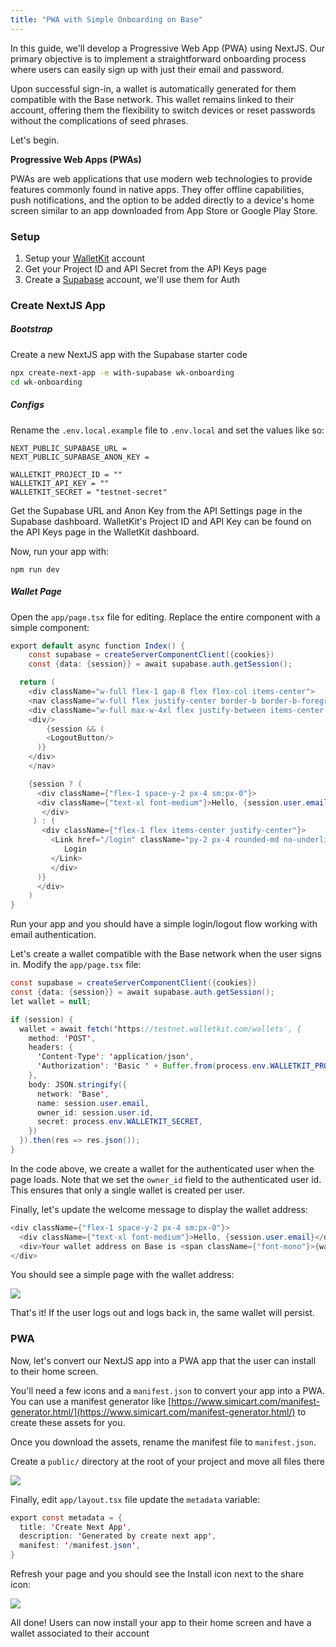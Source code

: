```yaml
---
title: "PWA with Simple Onboarding on Base"
---
```


In this guide, we'll develop a Progressive Web App (PWA) using NextJS. Our primary objective is to implement a straightforward onboarding process where users can easily sign up with just their email and password.

Upon successful sign-in, a wallet is automatically generated for them compatible with the Base network. This wallet remains linked to their account, offering them the flexibility to switch devices or reset passwords without the complications of seed phrases.

Let's begin.

<Note>

  **Progressive Web Apps (PWAs)**

  PWAs are web applications that use modern web technologies to provide features commonly found in native apps. They offer offline capabilities, push notifications, and the option to be added directly to a device's home screen similar to an app downloaded from App Store or Google Play Store.
</Note>

### Setup

1. Setup your [WalletKit](https://walletkit.com/) account
2. Get your Project ID and API Secret from the API Keys page
3. Create a [Supabase](https://supabase.com/) account, we'll use them for Auth

### Create NextJS App

##### Bootstrap

Create a new NextJS app with the Supabase starter code

```bash shell
npx create-next-app -e with-supabase wk-onboarding
cd wk-onboarding
```

##### Configs

Rename the `.env.local.example` file to `.env.local` and set the values like so:

```
NEXT_PUBLIC_SUPABASE_URL =
NEXT_PUBLIC_SUPABASE_ANON_KEY =

WALLETKIT_PROJECT_ID = ""
WALLETKIT_API_KEY = ""
WALLETKIT_SECRET = "testnet-secret"
```

Get the Supabase URL and Anon Key from the API Settings page in the Supabase dashboard. WalletKit's Project ID and API Key can be found on the API Keys page in the WalletKit dashboard.

Now, run your app with:

```
npm run dev
```

##### Wallet Page

Open the `app/page.tsx` file for editing. Replace the entire component with a simple component:

```java Javascript
export default async function Index() {
    const supabase = createServerComponentClient({cookies})
    const {data: {session}} = await supabase.auth.getSession();

  return (
    <div className="w-full flex-1 gap-8 flex flex-col items-center">
    <nav className="w-full flex justify-center border-b border-b-foreground/10 h-16">
    <div className="w-full max-w-4xl flex justify-between items-center p-3 text-sm text-foreground">
    <div/>
        {session && (
        <LogoutButton/>
      )}
    </div>
    </nav>

    {session ? (
      <div className={"flex-1 space-y-2 px-4 sm:px-0"}>
      <div className={"text-xl font-medium"}>Hello, {session.user.email}</div>
       </div>
     ) : (
       <div className={"flex-1 flex items-center justify-center"}>
         <Link href="/login" className="py-2 px-4 rounded-md no-underline bg-btn-background hover:bg-btn-background-hover">
            Login
         </Link>
    	 </div>
      )}
      </div>
    )
}
```

Run your app and you should have a simple login/logout flow working with email authentication.

Let's create a wallet compatible with the Base network when the user signs in. Modify the `app/page.tsx` file:

```java Javascript
const supabase = createServerComponentClient({cookies})
const {data: {session}} = await supabase.auth.getSession();
let wallet = null;

if (session) {
  wallet = await fetch('https://testnet.walletkit.com/wallets', {
    method: 'POST',
    headers: {
      'Content-Type': 'application/json',
      'Authorization': 'Basic ' + Buffer.from(process.env.WALLETKIT_PROJECT_ID + ":" + process.env.WALLETKIT_API_KEY).toString("base64"),
    },
    body: JSON.stringify({
      network: 'Base',
      name: session.user.email,
      owner_id: session.user.id,
      secret: process.env.WALLETKIT_SECRET,
    })
  }).then(res => res.json());
}
```

In the code above, we create a wallet for the authenticated user when the page loads. Note that we set the `owner_id` field to the authenticated user id. This ensures that only a single wallet is created per user.

Finally, let's update the welcome message to display the wallet address:

```java Javascript
<div className={"flex-1 space-y-2 px-4 sm:px-0"}>
  <div className={"text-xl font-medium"}>Hello, {session.user.email}</div>
  <div>Your wallet address on Base is <span className={"font-mono"}>{wallet.address}</span></div>
</div>
```

You should see a simple page with the wallet address:

![](/images/reference/3605f01-image.png)

That's it! If the user logs out and logs back in, the same wallet will persist.

### PWA

Now, let's convert our NextJS app into a PWA app that the user can install to their home screen.

You'll need a few icons and a `manifest.json` to convert your app into a PWA. You can use a manifest generator like [https://www.simicart.com/manifest-generator.html/](https://www.simicart.com/manifest-generator.html/) to create these assets for you.

Once you download the assets, rename the manifest file to `manifest.json`.

Create a `public/` directory at the root of your project and move all files there

![](/images/reference/bec1a22-image.png)

Finally, edit `app/layout.tsx` file update the `metadata` variable:

```java JavaScript
export const metadata = {
  title: 'Create Next App',
  description: 'Generated by create next app',
  manifest: '/manifest.json',
}
```

Refresh your page and you should see the Install icon next to the share icon:

![](/images/reference/255aede-image.png)

All done! Users can now install your app to their home screen and have a wallet associated to their account
